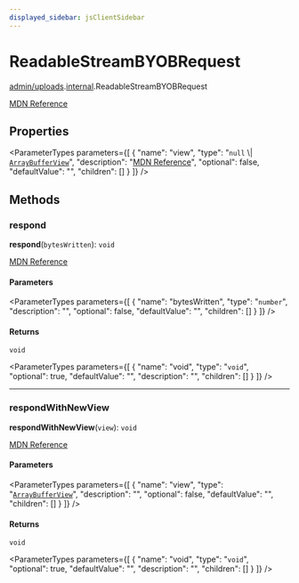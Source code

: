 ```yaml
---
displayed_sidebar: jsClientSidebar
---
```



# ReadableStreamBYOBRequest

[admin/uploads](../../modules/admin_uploads.mdx).[internal](../../admin_uploads/modules/admin_uploads.internal.mdx).ReadableStreamBYOBRequest

[MDN Reference](https://developer.mozilla.org/docs/Web/API/ReadableStreamBYOBRequest)

## Properties

<ParameterTypes parameters={[
  {
    "name": "view",
    "type": "``null`` \\| [`ArrayBufferView`](admin_discounts.internal.ArrayBufferView.mdx)",
    "description": "[MDN Reference](https://developer.mozilla.org/docs/Web/API/ReadableStreamBYOBRequest/view)",
    "optional": false,
    "defaultValue": "",
    "children": []
  }
]} />

## Methods

### respond

**respond**(`bytesWritten`): `void`

[MDN Reference](https://developer.mozilla.org/docs/Web/API/ReadableStreamBYOBRequest/respond)

#### Parameters

<ParameterTypes parameters={[
  {
    "name": "bytesWritten",
    "type": "`number`",
    "description": "",
    "optional": false,
    "defaultValue": "",
    "children": []
  }
]} />

#### Returns

`void`

<ParameterTypes parameters={[
  {
    "name": "void",
    "type": "`void`",
    "optional": true,
    "defaultValue": "",
    "description": "",
    "children": []
  }
]} />

___

### respondWithNewView

**respondWithNewView**(`view`): `void`

[MDN Reference](https://developer.mozilla.org/docs/Web/API/ReadableStreamBYOBRequest/respondWithNewView)

#### Parameters

<ParameterTypes parameters={[
  {
    "name": "view",
    "type": "[`ArrayBufferView`](admin_discounts.internal.ArrayBufferView.mdx)",
    "description": "",
    "optional": false,
    "defaultValue": "",
    "children": []
  }
]} />

#### Returns

`void`

<ParameterTypes parameters={[
  {
    "name": "void",
    "type": "`void`",
    "optional": true,
    "defaultValue": "",
    "description": "",
    "children": []
  }
]} />
